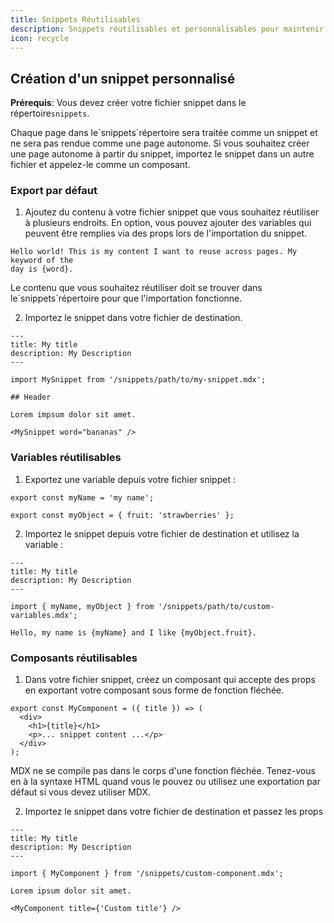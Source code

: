 ```yaml
---
title: Snippets Réutilisables
description: Snippets réutilisables et personnalisables pour maintenir le contenu synchronisé
icon: recycle
---
```



<SnippetIntro />

## Création d'un snippet personnalisé

**Prérequis**: Vous devez créer votre fichier snippet dans le répertoire`snippets`.

<Note>
  Chaque page dans le`snippets`répertoire sera traitée comme un snippet et ne sera pas rendue comme une page autonome. Si vous souhaitez créer une page autonome à partir du snippet, importez le snippet dans un autre fichier et appelez-le comme un composant.
</Note>

### Export par défaut

1. Ajoutez du contenu à votre fichier snippet que vous souhaitez réutiliser à plusieurs endroits. En option, vous pouvez ajouter des variables qui peuvent être remplies via des props lors de l'importation du snippet.

```mdx snippets/my-snippet.mdx
Hello world! This is my content I want to reuse across pages. My keyword of the
day is {word}.
```

<Warning>
  Le contenu que vous souhaitez réutiliser doit se trouver dans le`snippets`répertoire pour que l'importation fonctionne.
</Warning>

2. Importez le snippet dans votre fichier de destination.

```mdx destination-file.mdx
---
title: My title
description: My Description
---

import MySnippet from '/snippets/path/to/my-snippet.mdx';

## Header

Lorem impsum dolor sit amet.

<MySnippet word="bananas" />
```

### Variables réutilisables

1. Exportez une variable depuis votre fichier snippet :

```mdx snippets/path/to/custom-variables.mdx
export const myName = 'my name';

export const myObject = { fruit: 'strawberries' };
```

2. Importez le snippet depuis votre fichier de destination et utilisez la variable :

```mdx destination-file.mdx
---
title: My title
description: My Description
---

import { myName, myObject } from '/snippets/path/to/custom-variables.mdx';

Hello, my name is {myName} and I like {myObject.fruit}.
```

### Composants réutilisables

1. Dans votre fichier snippet, créez un composant qui accepte des props en exportant votre composant sous forme de fonction fléchée.

```mdx snippets/custom-component.mdx
export const MyComponent = ({ title }) => (
  <div>
    <h1>{title}</h1>
    <p>... snippet content ...</p>
  </div>
);
```

<Warning>
  MDX ne se compile pas dans le corps d'une fonction fléchée. Tenez-vous en à la syntaxe HTML quand vous le pouvez ou utilisez une exportation par défaut si vous devez utiliser MDX.
</Warning>

2. Importez le snippet dans votre fichier de destination et passez les props

```mdx destination-file.mdx
---
title: My title
description: My Description
---

import { MyComponent } from '/snippets/custom-component.mdx';

Lorem ipsum dolor sit amet.

<MyComponent title={'Custom title'} />
```
